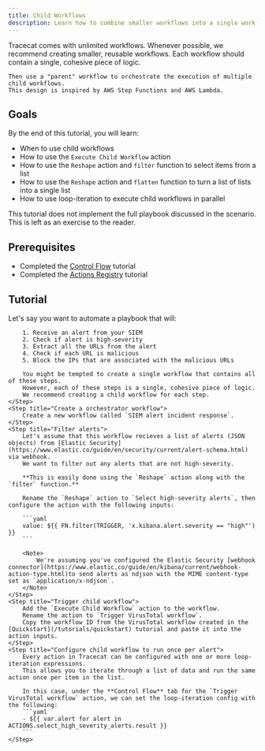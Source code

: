 ```yaml
---
title: Child Workflows
description: Learn how to combine smaller workflows into a single workflow.
---
```


<Tip>
    Tracecat comes with unlimited workflows.
    Whenever possible, we recommend creating smaller, reusable workflows.
    Each workflow should contain a single, cohesive piece of logic.

    Then use a "parent" workflow to orchestrate the execution of multiple child workflows.
    This design is inspired by AWS Step Functions and AWS Lambda.
</Tip>

## Goals

By the end of this tutorial, you will learn:

- When to use child workflows
- How to use the `Execute Child Workflow` action
- How to use the `Reshape` action and `filter` function to select items from a list
- How to use the `Reshape` action and `flatten` function to turn a list of lists into a single list
- How to use loop-iteration to execute child workflows in parallel

<Note>
    This tutorial does not implement the full playbook discussed in the scenario.
    This is left as an exercise to the reader.
</Note>

## Prerequisites

- Completed the [Control Flow](/tutorials/2-control-flow) tutorial
- Completed the [Actions Registry](/tutorials/3-actions-registry) tutorial

## Tutorial

<Steps>
    <Step icon="lightbulb" title="Scenario: end-to-end alert response">
        Let's say you want to automate a playbook that will:

        1. Receive an alert from your SIEM
        2. Check if alert is high-severity
        3. Extract all the URLs from the alert
        4. Check if each URL is malicious
        5. Block the IPs that are associated with the malicious URLs

        You might be tempted to create a single workflow that contains all of these steps.
        However, each of these steps is a single, cohesive piece of logic.
        We recommend creating a child workflow for each step.
    </Step>
    <Step title="Create a orchestrator workflow">
        Create a new workflow called `SIEM alert incident response`.
    </Step>
    <Step title="Filter alerts">
        Let's assume that this workflow recieves a list of alerts (JSON objects) from [Elastic Security](https://www.elastic.co/guide/en/security/current/alert-schema.html) via webhook.
        We want to filter out any alerts that are not high-severity.

        **This is easily done using the `Reshape` action along with the `filter` function.**

        Rename the `Reshape` action to `Select high-severity alerts`, then configure the action with the following inputs:

        ```yaml
        value: ${{ FN.filter(TRIGGER, 'x.kibana.alert.severity == "high"') }}
        ```

        <Note>
            We're assuming you've configured the Elastic Security [webhook connector](https://www.elastic.co/guide/en/kibana/current/webhook-action-type.html)to send alerts as ndjson with the MIME content-type set as `application/x-ndjson`.
        </Note>
    </Step>
    <Step title="Trigger child workflow">
        Add the `Execute Child Workflow` action to the workflow.
        Rename the action to `Trigger VirusTotal workflow`.
        Copy the workflow ID from the VirusTotal workflow created in the [Quickstart](/tutorials/quickstart) tutorial and paste it into the action inputs.
    </Step>
    <Step title="Configure child workflow to run once per alert">
        Every action in Tracecat can be configured with one or more loop-iteration expressions.
        This allows you to iterate through a list of data and run the same action once per item in the list.

        In this case, under the **Control Flow** tab for the `Trigger VirusTotal workflow` action, we can set the loop-iteration config with the following:
        ```yaml
        - ${{ var.alert for alert in ACTIONS.select_high_severity_alerts.result }}
        ```
    </Step>
</Steps>
